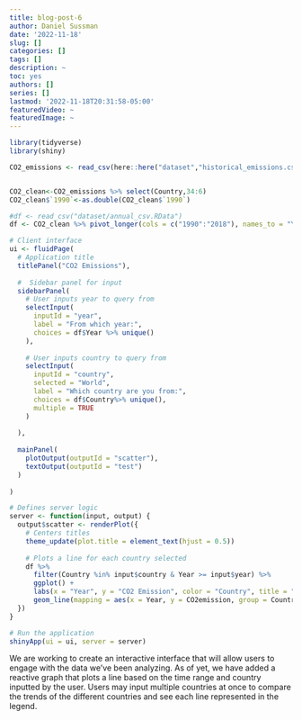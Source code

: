 ```yaml
---
title: blog-post-6
author: Daniel Sussman
date: '2022-11-18'
slug: []
categories: []
tags: []
description: ~
toc: yes
authors: []
series: []
lastmod: '2022-11-18T20:31:58-05:00'
featuredVideo: ~
featuredImage: ~
---
```


```r
library(tidyverse)
library(shiny)

CO2_emissions <- read_csv(here::here("dataset","historical_emissions.csv"))


CO2_clean<-CO2_emissions %>% select(Country,34:6)
CO2_clean$`1990`<-as.double(CO2_clean$`1990`)

#df <- read_csv("dataset/annual_csv.RData")
df <- CO2_clean %>% pivot_longer(cols = c("1990":"2018"), names_to = "Year",values_to = "CO2emission")

# Client interface
ui <- fluidPage(
  # Application title
  titlePanel("CO2 Emissions"),
  
  #  Sidebar panel for input
  sidebarPanel(
    # User inputs year to query from
    selectInput(
      inputId = "year",
      label = "From which year:",
      choices = df$Year %>% unique()
    ),
    
    # User inputs country to query from
    selectInput(
      inputId = "country",
      selected = "World",
      label = "Which country are you from:",
      choices = df$Country%>% unique(),
      multiple = TRUE
    )
    
  ),
  
  mainPanel(
    plotOutput(outputId = "scatter"),
    textOutput(outputId = "test")
  )
  
)

# Defines server logic
server <- function(input, output) {
  output$scatter <- renderPlot({
    # Centers titles
    theme_update(plot.title = element_text(hjust = 0.5))
    
    # Plots a line for each country selected
    df %>% 
      filter(Country %in% input$country & Year >= input$year) %>% 
      ggplot() + 
      labs(x = "Year", y = "CO2 Emission", color = "Country", title = "Progression of CO2 Levels") +
      geom_line(mapping = aes(x = Year, y = CO2emission, group = Country, colour = as.factor(Country)))
  })
}

# Run the application
shinyApp(ui = ui, server = server)
```

We are working to create an interactive interface that will allow users to engage with the data we've been analyzing. As of yet, we have added a reactive graph that plots a line based on the time range and country inputted by the user. Users may input multiple countries at once to compare the trends of the different countries and see each line represented in the legend.
